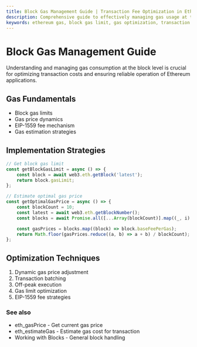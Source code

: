 ```yaml
---
title: Block Gas Management Guide | Transaction Fee Optimization in Ethereum
description: Comprehensive guide to effectively managing gas usage at the block level, optimizing transaction costs, implementing EIP-1559 fee strategies, and developing gas-efficient applications.
keywords: ethereum gas, block gas limit, gas optimization, transaction fees, eip-1559, ethereum fees, gas price, gas estimation, optimal gas, fee market, basefee, ethereum transaction costs
---
```


# Block Gas Management Guide

Understanding and managing gas consumption at the block level is crucial for optimizing transaction costs and ensuring reliable operation of Ethereum applications.

## Gas Fundamentals

- Block gas limits
- Gas price dynamics
- EIP-1559 fee mechanism
- Gas estimation strategies

## Implementation Strategies

```javascript
// Get block gas limit
const getBlockGasLimit = async () => {
	const block = await web3.eth.getBlock('latest');
	return block.gasLimit;
};

// Estimate optimal gas price
const getOptimalGasPrice = async () => {
	const blockCount = 10;
	const latest = await web3.eth.getBlockNumber();
	const blocks = await Promise.all([...Array(blockCount)].map((_, i) => web3.eth.getBlock(latest - i)));

	const gasPrices = blocks.map((block) => block.baseFeePerGas);
	return Math.floor(gasPrices.reduce((a, b) => a + b) / blockCount);
};
```

## Optimization Techniques

1. Dynamic gas price adjustment
2. Transaction batching
3. Off-peak execution
4. Gas limit optimization
5. EIP-1559 fee strategies

### See also

- <Link to="/docs/ethereum/core-methods/eth_gasPrice" title="API method to retrieve current gas price">eth_gasPrice</Link> - Get current gas price
- <Link to="/docs/ethereum/core-methods/eth_estimateGas" title="API method to estimate gas cost for a transaction">eth_estimateGas</Link> - Estimate gas cost for transaction
- <Link to="/docs/ethereum/guides/working-with-blocks" title="Learn fundamental techniques for working with Ethereum blocks">Working with Blocks</Link> - General block handling
